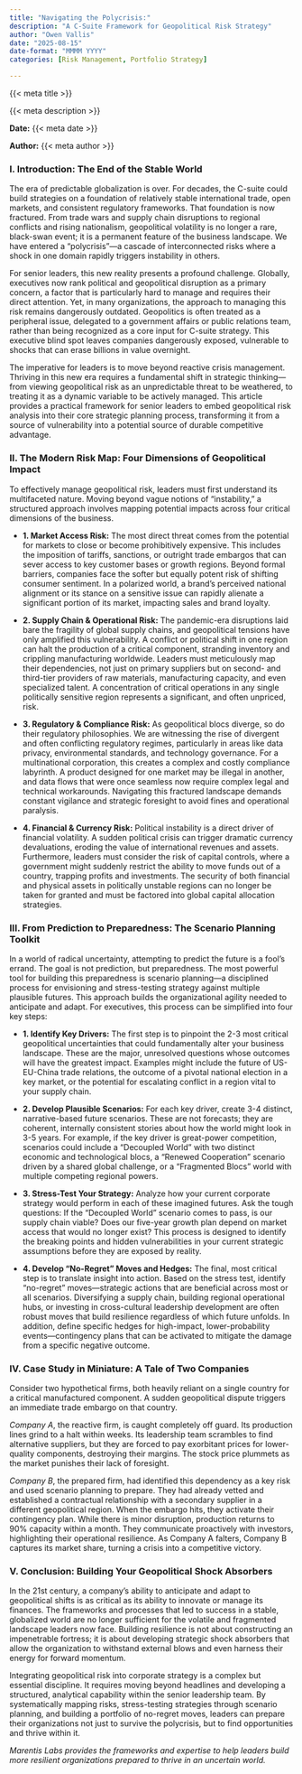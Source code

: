 ```yaml
---
title: "Navigating the Polycrisis:"
description: "A C-Suite Framework for Geopolitical Risk Strategy"
author: "Owen Vallis"
date: "2025-08-15"
date-format: "MMMM YYYY"
categories: [Risk Management, Portfolio Strategy]

---
```


::: {.article-metadata}
::: {.article-title}
{{< meta title >}}
:::

::: {.article-description}
{{< meta description >}}
:::

::: {.article-meta-info}
::: {.meta-item}
<strong>Date:</strong> {{< meta date >}}
:::

::: {.meta-item}
<strong>Author:</strong> {{< meta author >}}
:::
:::
:::


### **I. Introduction: The End of the Stable World**

The era of predictable globalization is over. For decades, the C-suite could build strategies on a foundation of relatively stable international trade, open markets, and consistent regulatory frameworks. That foundation is now fractured. From trade wars and supply chain disruptions to regional conflicts and rising nationalism, geopolitical volatility is no longer a rare, black-swan event; it is a permanent feature of the business landscape. We have entered a "polycrisis"—a cascade of interconnected risks where a shock in one domain rapidly triggers instability in others.

For senior leaders, this new reality presents a profound challenge. Globally, executives now rank political and geopolitical disruption as a primary concern, a factor that is particularly hard to manage and requires their direct attention. Yet, in many organizations, the approach to managing this risk remains dangerously outdated. Geopolitics is often treated as a peripheral issue, delegated to a government affairs or public relations team, rather than being recognized as a core input for C-suite strategy. This executive blind spot leaves companies dangerously exposed, vulnerable to shocks that can erase billions in value overnight.

The imperative for leaders is to move beyond reactive crisis management. Thriving in this new era requires a fundamental shift in strategic thinking—from viewing geopolitical risk as an unpredictable threat to be weathered, to treating it as a dynamic variable to be actively managed. This article provides a practical framework for senior leaders to embed geopolitical risk analysis into their core strategic planning process, transforming it from a source of vulnerability into a potential source of durable competitive advantage.

### **II. The Modern Risk Map: Four Dimensions of Geopolitical Impact**

To effectively manage geopolitical risk, leaders must first understand its multifaceted nature. Moving beyond vague notions of "instability," a structured approach involves mapping potential impacts across four critical dimensions of the business.

*   **1. Market Access Risk:** The most direct threat comes from the potential for markets to close or become prohibitively expensive. This includes the imposition of tariffs, sanctions, or outright trade embargos that can sever access to key customer bases or growth regions. Beyond formal barriers, companies face the softer but equally potent risk of shifting consumer sentiment. In a polarized world, a brand’s perceived national alignment or its stance on a sensitive issue can rapidly alienate a significant portion of its market, impacting sales and brand loyalty.

*   **2. Supply Chain & Operational Risk:** The pandemic-era disruptions laid bare the fragility of global supply chains, and geopolitical tensions have only amplified this vulnerability. A conflict or political shift in one region can halt the production of a critical component, stranding inventory and crippling manufacturing worldwide. Leaders must meticulously map their dependencies, not just on primary suppliers but on second- and third-tier providers of raw materials, manufacturing capacity, and even specialized talent. A concentration of critical operations in any single politically sensitive region represents a significant, and often unpriced, risk.

*   **3. Regulatory & Compliance Risk:** As geopolitical blocs diverge, so do their regulatory philosophies. We are witnessing the rise of divergent and often conflicting regulatory regimes, particularly in areas like data privacy, environmental standards, and technology governance. For a multinational corporation, this creates a complex and costly compliance labyrinth. A product designed for one market may be illegal in another, and data flows that were once seamless now require complex legal and technical workarounds. Navigating this fractured landscape demands constant vigilance and strategic foresight to avoid fines and operational paralysis.

*   **4. Financial & Currency Risk:** Political instability is a direct driver of financial volatility. A sudden political crisis can trigger dramatic currency devaluations, eroding the value of international revenues and assets. Furthermore, leaders must consider the risk of capital controls, where a government might suddenly restrict the ability to move funds out of a country, trapping profits and investments. The security of both financial and physical assets in politically unstable regions can no longer be taken for granted and must be factored into global capital allocation strategies.

### **III. From Prediction to Preparedness: The Scenario Planning Toolkit**

In a world of radical uncertainty, attempting to predict the future is a fool's errand. The goal is not prediction, but preparedness. The most powerful tool for building this preparedness is scenario planning—a disciplined process for envisioning and stress-testing strategy against multiple plausible futures. This approach builds the organizational agility needed to anticipate and adapt. For executives, this process can be simplified into four key steps:

*   **1. Identify Key Drivers:** The first step is to pinpoint the 2-3 most critical geopolitical uncertainties that could fundamentally alter your business landscape. These are the major, unresolved questions whose outcomes will have the greatest impact. Examples might include the future of US-EU-China trade relations, the outcome of a pivotal national election in a key market, or the potential for escalating conflict in a region vital to your supply chain.

*   **2. Develop Plausible Scenarios:** For each key driver, create 3-4 distinct, narrative-based future scenarios. These are not forecasts; they are coherent, internally consistent stories about how the world might look in 3-5 years. For example, if the key driver is great-power competition, scenarios could include a "Decoupled World" with two distinct economic and technological blocs, a "Renewed Cooperation" scenario driven by a shared global challenge, or a "Fragmented Blocs" world with multiple competing regional powers.

*   **3. Stress-Test Your Strategy:** Analyze how your current corporate strategy would perform in each of these imagined futures. Ask the tough questions: If the "Decoupled World" scenario comes to pass, is our supply chain viable? Does our five-year growth plan depend on market access that would no longer exist? This process is designed to identify the breaking points and hidden vulnerabilities in your current strategic assumptions before they are exposed by reality.

*   **4. Develop "No-Regret" Moves and Hedges:** The final, most critical step is to translate insight into action. Based on the stress test, identify "no-regret" moves—strategic actions that are beneficial across most or all scenarios. Diversifying a supply chain, building regional operational hubs, or investing in cross-cultural leadership development are often robust moves that build resilience regardless of which future unfolds. In addition, define specific hedges for high-impact, lower-probability events—contingency plans that can be activated to mitigate the damage from a specific negative outcome.

### **IV. Case Study in Miniature: A Tale of Two Companies**

Consider two hypothetical firms, both heavily reliant on a single country for a critical manufactured component. A sudden geopolitical dispute triggers an immediate trade embargo on that country.

*Company A*, the reactive firm, is caught completely off guard. Its production lines grind to a halt within weeks. Its leadership team scrambles to find alternative suppliers, but they are forced to pay exorbitant prices for lower-quality components, destroying their margins. The stock price plummets as the market punishes their lack of foresight.

*Company B*, the prepared firm, had identified this dependency as a key risk and used scenario planning to prepare. They had already vetted and established a contractual relationship with a secondary supplier in a different geopolitical region. When the embargo hits, they activate their contingency plan. While there is minor disruption, production returns to 90% capacity within a month. They communicate proactively with investors, highlighting their operational resilience. As Company A falters, Company B captures its market share, turning a crisis into a competitive victory.

### **V. Conclusion: Building Your Geopolitical Shock Absorbers**

In the 21st century, a company's ability to anticipate and adapt to geopolitical shifts is as critical as its ability to innovate or manage its finances. The frameworks and processes that led to success in a stable, globalized world are no longer sufficient for the volatile and fragmented landscape leaders now face. Building resilience is not about constructing an impenetrable fortress; it is about developing strategic shock absorbers that allow the organization to withstand external blows and even harness their energy for forward momentum.

Integrating geopolitical risk into corporate strategy is a complex but essential discipline. It requires moving beyond headlines and developing a structured, analytical capability within the senior leadership team. By systematically mapping risks, stress-testing strategies through scenario planning, and building a portfolio of no-regret moves, leaders can prepare their organizations not just to survive the polycrisis, but to find opportunities and thrive within it.

*Marentis Labs provides the frameworks and expertise to help leaders build more resilient organizations prepared to thrive in an uncertain world.*